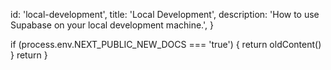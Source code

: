 
  id: 'local-development',
  title: 'Local Development',
  description: 'How to use Supabase on your local development machine.',
}

  if (process.env.NEXT_PUBLIC_NEW_DOCS === 'true') {
    return oldContent()
  }
  return <Layout meta={meta} children={children} />
}

